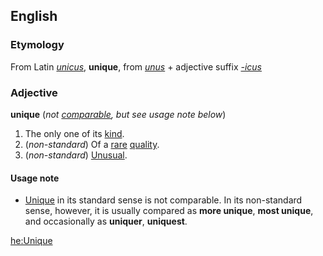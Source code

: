 ==English==
===Etymology===
From Latin ''[[unicus]]'', '''unique''', from ''[[unus]]'' + adjective suffix ''[[-icus]]''
===Adjective===
'''unique''' (''not [[comparable]], but see usage note below'')

#The only one of its [[kind]].
#(''non-standard'') Of a [[rare]] [[quality]].
#(''non-standard'') [[Unusual]].


====Usage note====
*[[Unique]] in its standard sense is not comparable.  In its non-standard sense, however, it is usually compared as '''more unique''', '''most unique''',  and occasionally as '''uniquer''', '''uniquest'''.

[[he:Unique]]